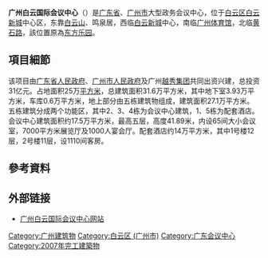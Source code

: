 {{Infobox building
| image = 广州白云国际会议中心.JPG
| image_size = 300
| address = {{CHN}}[[广州市|广州市]][[白云区_(广州市)|白云区]][[白云大道|白云大道]]南1039至1045号
| cost = 31億[[人民幣|人民幣]]<ref name="xinhuanet">{{cite news|url=http://www.gd.xinhuanet.com/newscenter/ztbd/2010-05/05/content_19705610.htm|title=广州白云国际会议中心|publisher=新华网广东频道|date=2010-05-05|deadurl=yes|archiveurl=https://web.archive.org/web/20130615061624/http://gd.xinhuanet.com/newscenter/ztbd/2010-05/05/content_19705610.htm|archivedate=2013-06-15}}</ref>
| start_date = 2005年10月26日<ref>{{cite news|url=http://news.qq.com/a/20070117/000381.htm|title=乐园消遁 白云国际会议中心即将投入使用|publisher=奥一网|date=2007-01-17|accessdate=2013-04-13|archive-date=2014-02-02|archive-url=https://web.archive.org/web/20140202162302/http://news.qq.com/a/20070117/000381.htm|dead-url=no}}</ref>
| completion_date = 2007年4月26日<ref>{{cite news|url=http://www.ycwb.com/ycwb/2007-01/16/content_1352264.htm|title=白云国际会议中心今日竣工|publisher=金羊网| date=2007-01-16|deadurl=yes|archiveurl=https://web.archive.org/web/20101120214949/http://www.ycwb.com/ycwb/2007-01/16/content_1352264.htm|archivedate=2010-11-20}}</ref>
| floor_area = 31.6萬平方米<ref name="xinhuanet"/>
| awards = [[詹天佑奖|詹天佑奖]]<ref>{{cite news|url=http://epaper.nfdaily.cn/html/2009-04/10/content_6741420.htm|title=白云国际会议中心工程获詹天佑奖|publisher=南方日報| date=2009-04-10|accessdate=2013-04-13|archiveurl=https://web.archive.org/web/20140203215923/http://epaper.nfdaily.cn/html/2009-04/10/content_6741420.htm|archivedate=2014-02-03|deadurl=yes}}</ref>
}}
'''广州白云国际会议中心'''（{{Lang-en|Guangzhou Baiyun International Convention Center}}）是[[广东省|广东省]]、[[广州市|广州市]]大型政务会议中心，位于[[白云区_(广州市)|白云区]][[白云新城|白云新城]]中心区，东靠[[白云山_(广州)|白云山]]、鸣泉居，西临[[白云新城|白云新城]]中心，南临[[广州体育馆|广州体育馆]]，北临[[黄石路|黄石路]]，該位置原為[[东方乐园|东方乐园]]。

== 項目細節 ==
该项目由[[广东省人民政府|广东省人民政府]]、[[广州市人民政府|广州市人民政府]]及广州[[越秀集团|越秀集团]]共同出资兴建，总投资31亿元。占地面积25万[[平方米|平方米]]，总建筑面积31.6万平方米，其中地下室3.93万平方米，车库0.6万平方米，地上部分由五栋建筑物组成，建筑面积27.1万平方米。五栋建筑分成两个功能区，其中2、3、4栋为会议中心建筑，1、5栋为配套酒店。会议中心建筑面积约17.5万平方米，最高五层，高度41.89米，内设65间大小会议室，7000平方米展览厅及1000人宴会厅。配套酒店约14万平方米，其中1号楼12层，2号楼11层，设1110间客房。

== 參考資料 ==
{{Reflist}}

== 外部链接 ==
*[https://web.archive.org/web/20090911140544/http://www.gzbicc.com/index2.asp 广州白云国际会议中心网站]

[[Category:广州建筑物|Category:广州建筑物]]
[[Category:白云区_(广州市)|Category:白云区 (广州市)]]
[[Category:广东会议中心|Category:广东会议中心]]
[[Category:2007年完工建築物|Category:2007年完工建築物]]